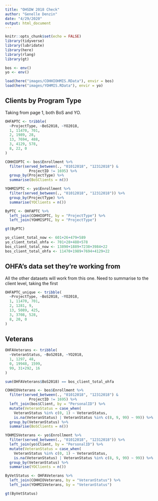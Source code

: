 ```yaml
---
title: "OHSDW 2018 Check"
author: "Genelle Denzin"
date: "4/29/2020"
output: html_document
---
```


```r
knitr::opts_chunk$set(echo = FALSE)
library(tidyverse)
library(lubridate)
library(here)
library(rlang)
library(gt)

bos <- env()
yo <- env()

load(here("images/COHHIOHMIS.RData"), envir = bos)
load(here("images/YOHMIS.RData"), envir = yo)


```

## Clients by Program Type

Taking from page 1, both BoS and YO.

```r

OHFAPTC <- tribble(
  ~ProjectType, ~BoS2018, ~YO2018,
  1, 11470, 701,
  2, 1989, 28,
  13, 7694, 488,
  3, 4129, 578,
  8, 22, 0
)

COHHIOPTC <- bos$Enrollment %>%
  filter(served_between(., "01012018", "12312018") &
           ProjectID != 1695) %>%
  group_by(ProjectType) %>%
  summarise(BoSClients = n())

YOHMISPTC <- yo$Enrollment %>%
  filter(served_between(., "01012018", "12312018")) %>%
  group_by(ProjectType) %>%
  summarise(YOClients = n())

ByPTC <- OHFAPTC %>%
  left_join(COHHIOPTC, by = "ProjectType") %>%
  left_join(YOHMISPTC, by = "ProjectType")

gt(ByPTC)

yo_client_total_now <- 601+26+479+589
yo_client_total_ohfa <- 701+28+488+578
bos_client_total_now <- 13890+1889+7238+3984+22
bos_client_total_ohfa <- 11470+1989+7694+4129+22

```


## OHFA's data set they're working from

All the other datasets will work from this one. Need to summarise to the client level, taking the first 

```r

OHFAPTC_unique <- tribble(
  ~ProjectType, ~BoS2018, ~YO2018,
  1, 11470, 701,
  2, 1281, 9,
  13, 5089, 425,
  3, 3708, 528,
  8, 20, 0
)

```


## Veterans


```r

OHFAVeterans <- tribble(
  ~VeteranStatus, ~BoS2018, ~YO2018,
  1, 1297, 48,
  0, 19948, 1599,
  99, 31+292, 16
)

sum(OHFAVeterans$BoS2018) == bos_client_total_ohfa

COHHIOVeterans <- bos$Enrollment %>%
  filter(served_between(., "01012018", "12312018") &
           ProjectID != 1695) %>%
  left_join(bos$Client, by = "PersonalID") %>%
  mutate(VeteranStatus = case_when(
    VeteranStatus %in% c(0, 1) ~ VeteranStatus,
    is.na(VeteranStatus) | VeteranStatus %in% c(8, 9, 99) ~ 99)) %>%
  group_by(VeteranStatus) %>%
  summarise(BoSClients = n())

YOHMISVeterans <- yo$Enrollment %>%
  filter(served_between(., "01012018", "12312018")) %>%
  left_join(yo$Client, by = "PersonalID") %>%
  mutate(VeteranStatus = case_when(
    VeteranStatus %in% c(0, 1) ~ VeteranStatus,
    is.na(VeteranStatus) | VeteranStatus %in% c(8, 9, 99) ~ 99)) %>%
  group_by(VeteranStatus) %>%
  summarise(YOClients = n())

ByVetStatus <- OHFAVeterans %>%
  left_join(COHHIOVeterans, by = "VeteranStatus") %>%
  left_join(YOHMISVeterans, by = "VeteranStatus")

gt(ByVetStatus)

```







